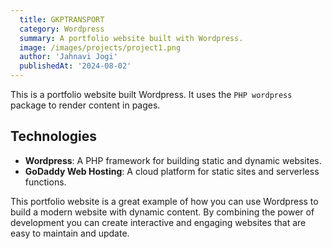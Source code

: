 ```yaml
---
  title: GKPTRANSPORT
  category: Wordpress
  summary: A portfolio website built with Wordpress.
  image: /images/projects/project1.png
  author: 'Jahnavi Jogi'
  publishedAt: '2024-08-02'
---
```


This is a portfolio website built Wordpress. It uses the `PHP wordpress`
package to render content in pages.

## Technologies

- **Wordpress**: A PHP framework for building static and dynamic websites.
- **GoDaddy Web Hosting**: A cloud platform for static sites and serverless functions.


This portfolio website is a great example of how you can use Wordpress to build a modern website with dynamic content. By combining the power of development you can create interactive and engaging websites that are easy to maintain and update.

